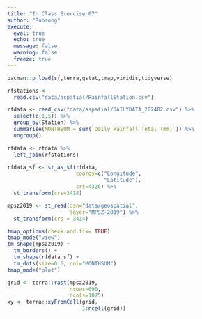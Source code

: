 ```yaml
---
title: "In Class Exercise 07"
author: "Ruosong"
execute:
  eval: true
  echo: true
  message: false
  warning: false
  freeze: true
---
```

```r
pacman::p_load(sf,terra,gstat,tmap,viridis,tidyverse)
```

```r
rfstations <-
  read.csv("data/aspatial/RainfallStation.csv")
```

```r
rfdata <- read_csv("data/aspatial/DAILYDATA_202402.csv") %>%
  select(c(1,5)) %>%
  group_by(Station) %>%
  summarise(MONTHSUM = sum(`Daily Rainfall Total (mm)`)) %>%
  ungroup()
```

```r
rfdata <- rfdata %>%
  left_join(rfstations)
```

```r
rfdata_sf <- st_as_sf(rfdata,
                      coords=c("Longitude",
                               "Latitude"),
                      crs=4326) %>%
  st_transform(crs=3414)
```

```r
mpsz2019 <- st_read(dsn="data/geospatial",
                    layer="MPSZ-2019") %>%
  st_transform(crs = 3414)
```

```r
tmap_options(check.and.fix= TRUE)
tmap_mode("view")
tm_shape(mpsz2019) +
  tm_borders() +
  tm_shape(rfdata_sf) +
  tm_dots(size=0.5, col="MONTHSUM")
tmap_mode("plot")
```

```r
grid <- terra::rast(mpsz2019,
                    nrows=690,
                    ncols=1075)
xy <- terra::xyFromCell(grid,
                        1:ncell(grid))
```

